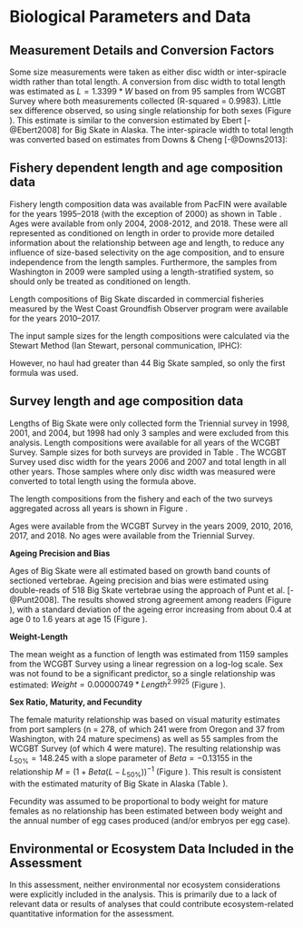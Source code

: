 

<!--************BIOLOGICAL DATA*********************************************-->

# Biological Parameters and Data

## Measurement Details and Conversion Factors

Some size measurements  were taken as either disc width or inter-spiracle width rather than total length. A conversion from disc width to total length was estimated as $L = 1.3399 * W$ based on from 95 samples from WCGBT Survey where both measurements collected (R-squared = 0.9983). Little sex difference observed, so using single relationship for both sexes (Figure \ref{fig:weight-length}). This estimate is similar to the conversion estimated by Ebert [-@Ebert2008] for Big Skate in Alaska. The inter-spiracle width to total length was converted based on estimates from Downs & Cheng [-@Downs2013]:

\begin{centering}

$L = 12.111 + 9.761*ISW$ (females),

$L = 3.824 + 10.927*ISW$ (males).

\end{centering}


<!--
Not sure why this is here:
Love et al.  [-@Love1987] -->

## Fishery dependent length and age composition data

Fishery length composition data was available from PacFIN were available for the years 1995--2018 (with the exception of 2000) as shown in Table \ref{tab:PacFIN_Samples}. Ages were available from only 2004, 2008-2012, and 2018. These were all represented as conditioned on length in order to provide more detailed information about the relationship between age and length, to reduce any influence of size-based selectivity on the age composition, and to ensure independence from the length samples. Furthermore, the samples from Washington in 2009 were sampled using a length-stratified system, so should only be treated as conditioned on length.

Length compositions of Big Skate discarded in commercial fisheries measured by the West Coast Groundfish Observer program were available for the years 2010--2017.

The input sample sizes for the length compositions were calculated via the Stewart Method (Ian Stewart, personal 
communication, IPHC):

\begin{centering}

Input N = $N_{\text{hauls}} + 0.138 * N_{\text{fish}}$ if $N_{\text{fish}}/N_{\text{hauls}}$ is $<$ 44,

Input N = $7.06 * N_{\text{hauls}}$ if $N_{\text{fish}}/N_{\text{hauls}}$ is $\geq$ 44.

\end{centering}

However, no haul had greater than 44 Big Skate sampled, so only the first formula was used.


## Survey length and age composition data

Lengths of Big Skate were only collected form the Triennial survey in 1998, 2001, and 2004, but 1998 had only 3 samples and were excluded from this analysis. Length compositions were available for all years of the WCGBT Survey. Sample sizes for both surveys are provided in Table \ref{tab:Survey_Samples}. The WCGBT Survey used disc width for the years 2006 and 2007 and total length in all other years. Those samples where only disc width was measured were converted to total length using the formula above.

The length compositions from the fishery and each of the two surveys aggregated across all years is shown in Figure
\ref{fig:comp_lendat_aggregated_across_time}.

Ages were available from the WCGBT Survey in the years 2009, 2010, 2016, 2017, and 2018. No ages were available from the Triennial Survey.

\vspace{.5cm}

**Ageing Precision and Bias**

Ages of Big Skate were all estimated based on growth band counts of sectioned vertebrae. Ageing precision and bias were estimated using double-reads of 518 Big Skate vertebrae using the approach of Punt et al. [-@Punt2008]. The results showed strong agreement among readers (Figure \ref{fig:ageing_comparison}), with a standard deviation of the ageing error increasing from about 0.4 at age 0 to 1.6 years at age 15 (Figure \ref{fig:ageing_imprecision}).

\vspace{.5cm}

**Weight-Length**

The mean weight as a function of length was estimated from 1159 samples from the WCGBT Survey using a linear regression on a log-log scale. Sex was not found to be a significant predictor, so a single relationship was estimated: $Weight = 0.00000749  * Length ^ {2.9925}$ (Figure \ref{fig:weight-length}).

\vspace{.5cm}

**Sex Ratio, Maturity, and Fecundity**

The female maturity relationship was based on visual maturity estimates from port samplers (n = 278, of which 241 were from Oregon and 37 from Washington, with 24 mature specimens) as well as 55 samples from the WCGBT Survey (of which 4 were mature). The resulting relationship was $L_{50\%} = 148.245$ with a slope parameter of $Beta = -0.13155$ in the relationship $M = (1 + Beta(L - L_{50\%}))^{-1}$ (Figure \ref{fig:maturity}). This result is consistent with the estimated maturity of Big Skate in Alaska (Table \ref{tab:Life_Hist}).

Fecundity was assumed to be proportional to body weight for mature females as no relationship has been estimated between body weight and the annual number of egg cases produced (and/or embryos per egg case).

\vspace{.5cm}

## Environmental or Ecosystem Data Included in the Assessment

In this assessment, neither environmental nor ecosystem considerations were explicitly included in the analysis.  This is primarily due to a lack of relevant data or results of analyses that could contribute ecosystem-related quantitative information for the assessment.




